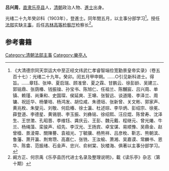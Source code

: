 '''吕兴周'''，[[直隶|直隶]][[乐亭县|乐亭县]]人，[[清朝|清朝]]政治人物、[[進士|進士]]出身。

光绪二十九年癸卯科（1903年），登進士。同年閏五月，以主事分部学习<ref>《大清德宗同天崇运大中至正经文纬武仁孝睿智端俭宽勤景皇帝实录》（卷五百十七）：光绪二十九年。癸卯。闰五月甲申朔。……○引见新科进士。得旨。……章钰、张坤、夏启瑞、顾准曾、夏之霖、甘鹏云、徐彭龄、吴建三、郭铭鼎、张荫椿、钱振锽、孙宝书、陈旭仁、任祖兰、陈黼宸、吕兴周、单镇、赖瑾、尚秉和、史国琛、侯延爽、王䵺、张智远、谈道隆、李泽兰、周镛、祝廷华、杨肇培、杨鸿发、胡位咸、朱德垣、张新曾、关文彬、郭家声、黄兆枚、朱燮元、刘敬、何启椿、徐士瀛、杜述琮、李华炳、彭绍宗、徐冕、薛登道、李德星、黄锡朋、李玉振、刘彝铭、徐绍熙、汪应焜、陈曾寿、沈泽生、王世澂、孔昭晋、李维钰、龚庆云、王彭、魏元戴、程继元、曾光爔、牛兰、杨绳藻、栾骏声、绍先、李汉光、王扬宾、卓宝谋、易顺豫、吴鼎金、赵曾樯、景淩霄、關陳謩、袁祖光、丁毓骥、杨熊祥、吕彦枚、靳志、熊朝滨、鲁藩、萧开瀛、荆育瓒、高嘉仁、张铣、王汝榆、萧湘、吴嘉谟、常麟书、恩华、陈畬、范振绪、石金声、忠兴、俞树棠、狄楼海、俱著以主事分部学习。</ref>。授任[[法部|法部]]实缺[[主事|主事]]，后任[[吉林高等检察厅|吉林高等检察厅]]检察长<ref>阚方正、何宗禹《乐亭县历代进士名录及整理说明》，載《读乐亭》杂志（第十期）</ref>。

== 参考書籍 ==
{{reflist|2}}
{{清朝人物小作品}}
{{光緒二十九年癸卯科殿試金榜}}
{{DEFAULTSORT:Lv吕}}
[[Category:清朝法部主事|Category:清朝法部主事]]
[[Category:樂亭人|Category:樂亭人]]